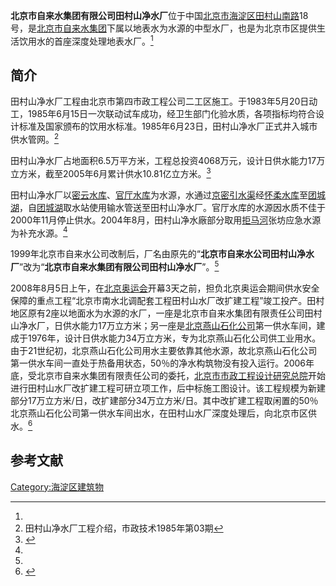 '''北京市自来水集团有限公司田村山净水厂'''位于中国[[北京市|北京市]][[海淀区|海淀区]][[田村山南路|田村山南路]]18号，是[[北京市自来水集团|北京市自来水集团]]下属以地表水为水源的中型水厂，也是为北京市区提供生活饮用水的首座深度处理地表水厂。<ref name=zls/>

==简介==
田村山净水厂工程由北京市第四市政工程公司二工区施工。于1983年5月20日动工，1985年6月15日一次联动试车成功，经卫生部门化验水质，各项指标均符合设计标准及国家颁布的饮用水标准。1985年6月23日，田村山净水厂正式井入城市供水管网。<ref>田村山净水厂工程介绍，市政技术1985年第03期</ref>

田村山净水厂占地面积6.5万平方米，工程总投资4068万元，设计日供水能力17万立方米，截至2005年6月累计供水10.81亿立方米。<ref name=zls>{{Cite web |url=http://www.bjwatergroup.com.cn/282/2005_4_18/282_734_1113812821024.html |title=田村山净水厂，北京市自来水集团，2005-04-18 |access-date=2013-04-06 |archive-url=https://web.archive.org/web/20131013045219/http://www.bjwatergroup.com.cn/282/2005_4_18/282_734_1113812821024.html |archive-date=2013-10-13 |dead-url=yes }}</ref>

田村山净水厂以[[密云水库|密云水库]]、[[官厅水库|官厅水库]]为水源，水通过[[京密引水渠|京密引水渠]]经[[怀柔水库|怀柔水库]]至[[团城湖|团城湖]]，自[[团城湖|团城湖]]取水站使用输水管送至田村山净水厂。官厅水库的水源因水质不佳于2000年11月停止供水。2004年8月，田村山净水廠部分取用[[拒马河|拒马河]]张坊应急水源为补充水源。<ref name=zls/>

1999年北京市自来水公司改制后，厂名由原先的“'''北京市自来水公司田村山净水厂'''”改为“'''北京市自来水集团有限公司田村山净水厂'''”。<ref name=zls/>

2008年8月5日上午，在[[2008年夏季奥林匹克运动会|北京奥运会]]开幕3天之前，担负北京奥运会期间供水安全保障的重点工程“北京市南水北调配套工程田村山水厂改扩建工程”竣工投产。田村地区原有2座以地面水为水源的水厂，一座是北京市自来水集团有限责任公司田村山净水厂，日供水能力17万立方米；另一座是[[北京燕山石化公司|北京燕山石化公司]]第一供水车间，建成于1976年，设计日供水能力34万立方米，专为北京燕山石化公司供工业用水。由于21世纪初，北京燕山石化公司用水主要依靠其他水源，故北京燕山石化公司第一供水车间一直处于热备用状态，50％的净水构筑物没有投入运行。2006年底，受北京市自来水集团有限责任公司的委托，[[北京市市政工程设计研究总院|北京市市政工程设计研究总院]]开始进行田村山水厂改扩建工程可研立项工作，后中标施工图设计。该工程规模为新建部分17万立方米/日，改扩建部分34万立方米/日。其中改扩建工程取闲置的50％北京燕山石化公司第一供水车间出水，在田村山水厂深度处理后，向北京市区供水。<ref>{{Cite web |url=http://www.bmedi.cn/qydt/4472.shtml |title=田村山水厂改扩建工程竣工投产，北京市市政工程设计研究总院，于2013-04-06查阅 |access-date=2013-04-06 |archive-url=https://web.archive.org/web/20110504001950/http://www.bmedi.cn/qydt/4472.shtml |archive-date=2011-05-04 |dead-url=yes }}</ref>

==参考文献==
{{reflist}}

[[Category:海淀区建筑物|Category:海淀区建筑物]]